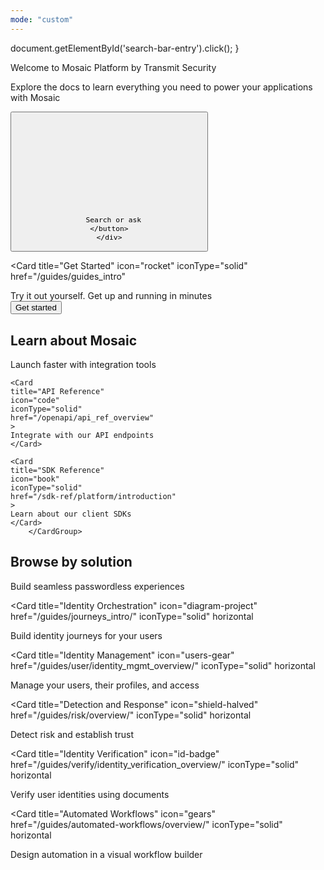 ---
mode: "custom"
---


  document.getElementById('search-bar-entry').click();
}



<div className="relative w-full flex items-center justify-center" style={{ height: '24rem', overflow: 'hidden'}}>
  <div className="absolute inset-0 bg-primary dark:bg-primary-light" style={{opacity: 0.05 }}></div>
  <div style={{ position: 'absolute', textAlign: 'center', padding: '0 1rem' }}>
    <div
      className="text-gray-900 dark:text-gray-200"
      style={{
       fontWeight: '600',
       fontSize: '42px',
       margin: '0',
       marginBottom: '1.5rem'
      }}
    >
      Welcome to Mosaic Platform by Transmit Security
    </div>
    <p
      className="prose prose-gray dark:prose-invert"
      style={{
        margin: '0 auto',
        marginBottom: '2rem',
        fontWeight: '400',
        fontSize: '16px',
        maxWidth: '42rem',
        textAlign: 'center'
      }}
    >
      Explore the docs to learn everything you need to power your applications with Mosaic
    </p>
    <div className="flex items-center justify-center">
    <button
      type="button"
      className="hidden w-full lg:flex items-center text-sm leading-6 rounded-lg py-1.5 pl-2.5 pr-3 shadow-sm text-gray-400 dark:text-white/50 bg-background-light dark:bg-background-dark dark:brightness-[1.1] dark:ring-1 dark:hover:brightness-[1.25] ring-1 ring-gray-400/20 hover:ring-gray-600/25 dark:ring-gray-600/30 dark:hover:ring-gray-500/30 focus:outline-primary"
      id="home-search-entry"
      style={{
        maxWidth: '28rem',
      }}
      onClick={openSearch}
    >
      <svg
        className="h-4 w-4 ml-1.5 flex-none bg-gray-500 hover:bg-gray-600 dark:bg-white/50 dark:hover:bg-white/70"
        style={{
        marginRight: '0.5rem',
         maskImage:
           'url("https://mintlify.b-cdn.net/v6.5.1/solid/magnifying-glass.svg")',
         maskRepeat: 'no-repeat',
         maskPosition: 'center center',
        }}
      />

      Search or ask
    </button>
    </div>
  </div>
</div>
<div
  style={{marginTop: '2rem', marginBottom: '8rem', maxWidth: '70rem', marginLeft: 'auto',
  marginRight: 'auto', paddingLeft: '1.25rem',
  paddingRight: '1.25rem' }}
>

<Card
  title="Get Started"
  icon="rocket"
  iconType="solid"
  href="/guides/guides_intro"
>
  Try it out yourself. Get up and running in minutes
<br/>
  <Button href="/guides/guides_intro/">
  Get started
  </Button>
</Card>

<div className="flex flex-col w-full " style={{ marginTop: '2rem', marginBottom: '2rem' }}>
  <h2
    className="text-gray-900 dark:text-gray-200"
    style={{
      fontSize: '2rem',
      fontWeight: '500',
    }}
  >
Learn about Mosaic
  </h2>

</div>

<CardGroup cols={3}>
    <Card
    title="Journeys"
    icon="workflow"
    iconType="solid"
    href="/dev-tools/dev_tools_overview"
    >
    Launch faster with integration tools
    </Card>

    <Card
    title="API Reference"
    icon="code"
    iconType="solid"
    href="/openapi/api_ref_overview"
    >
    Integrate with our API endpoints
    </Card>

    <Card
    title="SDK Reference"
    icon="book"
    iconType="solid"
    href="/sdk-ref/platform/introduction"
    >
    Learn about our client SDKs
    </Card>
        </CardGroup>

<div className="flex flex-col w-full " style={{ marginTop: '2rem', marginBottom: '2rem' }}>
  <h2
    className="text-gray-900 dark:text-gray-200"
    style={{
      fontSize: '2rem',
      fontWeight: '500',
    }}
  >
Browse by solution
  </h2>

</div>

<CardGroup>
<Card
  title="Authentication"
  icon="lock"
  href="/guides/user/be_auth_overview/"
  iconType="solid"
  horizontal
>
  Build seamless passwordless experiences
</Card>

<Card
  title="Identity Orchestration"
  icon="diagram-project"
  href="/guides/journeys_intro/"
  iconType="solid"
  horizontal
>
  Build identity journeys for your users
</Card>

<Card
  title="Identity Management"
  icon="users-gear"
  href="/guides/user/identity_mgmt_overview/"
  iconType="solid"
  horizontal
>
  Manage your users, their profiles, and access
</Card>

<Card
  title="Detection and Response"
  icon="shield-halved"
  href="/guides/risk/overview/"
  iconType="solid"
  horizontal
>
  Detect risk and establish trust
</Card>

<Card
  title="Identity Verification"
  icon="id-badge"
  href="/guides/verify/identity_verification_overview/"
  iconType="solid"
  horizontal
>
  Verify user identities using documents
</Card>

<Card
  title="Automated Workflows"
  icon="gears"
  href="/guides/automated-workflows/overview/"
  iconType="solid"
  horizontal
>
  Design automation in a visual workflow builder
</Card>
</CardGroup>

</div>
